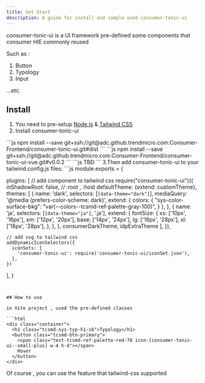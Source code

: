 ```yaml
---
title: Get Start
description: A guide for install and sample used consumer-tonic-ui
---
```


consumer-tonic-ui is a UI framework pre-defined some components that consumer HIE commonly reused

Such as :

1. Button
2. Typology
3. Input

...etc.

## Install

1. You need to pre-setup [Node.js](https://tailwindcss.com/docs/installation) & [Tailwind CSS](https://tailwindcss.com/docs/installation) 
2. Install consumer-tonic-ui
<Tabs>
  <TabItem label="Tailwind">
    ```js
    npm install --save git+ssh://git@adc.github.trendmicro.com:Consumer-Frontend/consumer-tonic-ui.git#dist
    ```
  </TabItem>
  <TabItem label="Vue">
    ```js
    npm install --save git+ssh://git@adc.github.trendmicro.com:Consumer-Frontend/consumer-tonic-ui-vue.git#v0.0.2
    ```
  </TabItem>
  <TabItem label="React">
    ```js
    TBD
    ```
  </TabItem>
</Tabs>
3.Then add consumer-tonic-ui to your tailwind.config.js files:
```js
module.exports = {
 
  plugins: [
    // add component to tailwind css
    require("consumer-tonic-ui")({
      inShadowRoot: false, // :root , :host
      defaultTheme: {extend: customTheme},
      themes: [
        {
          name: 'dark',
          selectors: [`[data-theme="dark"]`],
          mediaQuery: '@media (prefers-color-scheme: dark)',
          extend: {
            colors: {
              "sys-color-surface-bkg": "var(--colors--tcsmd-ref-palette-gray-100)",
            }
          },
        },
        {
          name: 'ja',
          selectors: [`[data-theme="ja"]`, '.ja'],
          extend: {
            fontSize: {
              xs: ['10px', '16px'],
              sm: ['12px', '20px'],
              base: ['14px', '24px'],
              lg: ['16px', '28px'],
              xl: ['18px', '28px'],
            },
          },
        },
        consumerDarkTheme,
        idpExtraTheme
      ],
    }),
    
    // add svg to tailwind css
    addDynamicIconSelectors({
      iconSets: {
        'consumer-tonic-ui': require('consumer-tonic-ui/iconSet.json'),
      },
    })
  ],
}
```


## How to use

in Vite project , used the pre-defined classes

```html
<div class="container">
  <h1 class="tcsmd-sys-typ-h1-sb">Typology</h1>
  <button class="tcsmd-btn-primary">
    <span class="text-tcsmd-ref-palette-red-70 icon-[consumer-tonic-ui--small-plus] w-4 h-4"></span>
    Hover
  </button>
</div>
```

Of course , you can use the feature that tailwind-css supported 
